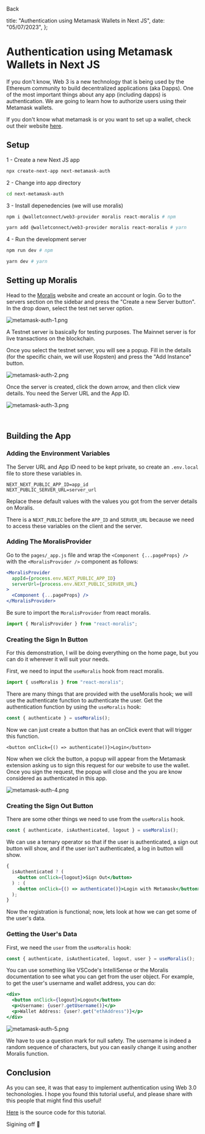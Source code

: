 
<BackLink href="/blog">Back</BackLink>

  title: "Authentication using Metamask Wallets in Next JS",
  date: "05/07/2023",
};

# Authentication using Metamask Wallets in Next JS

<PostDateRenderer date="05/07/2023" />

If you don't know, Web 3 is a new technology that is being used by the Ethereum community to build decentralized applications (aka Dapps). One of the most important things about any app (including dapps) is authentication. We are going to learn how to authorize users using their Metamask wallets.

If you don't know what metamask is or you want to set up a wallet, check out their website [here](https://metamask.io/).

## Setup

1 - Create a new Next JS app

```bash
npx create-next-app next-metamask-auth
```

2 - Change into app directory

```bash
cd next-metamask-auth
```

3 - Install depenedencies (we will use moralis)

```bash
npm i @walletconnect/web3-provider moralis react-moralis # npm

yarn add @walletconnect/web3-provider moralis react-moralis # yarn
```

4 - Run the development server

```bash
npm run dev # npm

yarn dev # yarn
```

## Setting up Moralis

Head to the [Moralis](https://moralis.io/) website and create an account or login. Go to the servers section on the sidebar and press the "Create a new Server button". In the drop down, select the test net server option.

![metamask-auth-1.png](https://cdn.hashnode.com/res/hashnode/image/upload/v1642558401709/ZFIpMqugT.png)

A Testnet server is basically for testing purposes. The Mainnet server is for live transactions on the blockchain.

Once you select the testnet server, you will see a popup. Fill in the details (for the specific chain, we will use Ropsten) and press the "Add Instance" button.

![metamask-auth-2.png](https://cdn.hashnode.com/res/hashnode/image/upload/v1642558387080/57i12ePKX.png)

Once the server is created, click the down arrow, and then click view details. You need the Server URL and the App ID.

![metamask-auth-3.png](https://cdn.hashnode.com/res/hashnode/image/upload/v1642558368077/p4e5lx_99.png)

<br />

## Building the App

### Adding the Environment Variables

The Server URL and App ID need to be kept private, so create an `.env.local` file to store these variables in.

```env
NEXT_NEXT_PUBLIC_APP_ID=app_id
NEXT_PUBLIC_SERVER_URL=server_url
```

Replace these default values with the values you got from the server details on Moralis.

There is a `NEXT_PUBLIC` before the `APP_ID` and `SERVER_URL` because we need to access these variables on the client and the server.

### Adding The MoralisProvider

Go to the `pages/_app.js` file and wrap the `<Component {...pageProps} />` with the `<MoralisProvider />` component as follows:

```jsx
<MoralisProvider
  appId={process.env.NEXT_PUBLIC_APP_ID}
  serverUrl={process.env.NEXT_PUBLIC_SERVER_URL}
>
  <Component {...pageProps} />
</MoralisProvider>
```

Be sure to import the `MoralisProvider` from react moralis.

```jsx
import { MoralisProvider } from "react-moralis";
```

### Creating the Sign In Button

For this demonstration, I will be doing everything on the home page, but you can do it wherever it will suit your needs.

First, we need to input the `useMoralis` hook from react moralis.

```jsx
import { useMoralis } from "react-moralis";
```

There are many things that are provided with the useMoralis hook; we will use the authenticate function to authenticate the user. Get the authentication function by using the `useMoralis` hook:

```js
const { authenticate } = useMoralis();
```

Now we can just create a button that has an onClick event that will trigger this function.

```tsx
<button onClick={() => authenticate()}>Login</button>
```

Now when we click the button, a popup will appear from the Metamask extension asking us to sign this request for our website to use the wallet. Once you sign the request, the popup will close and the you are know considered as authenticated in this app.

![metamask-auth-4.png](https://cdn.hashnode.com/res/hashnode/image/upload/v1642558340831/aK_2PyjYv.png)

### Creating the Sign Out Button

There are some other things we need to use from the `useMoralis` hook.

```js
const { authenticate, isAuthenticated, logout } = useMoralis();
```

We can use a ternary operator so that if the user is authenticated, a sign out button will show, and if the user isn't authenticated, a log in button will show.

```jsx
{
  isAuthenticated ? (
    <button onClick={logout}>Sign Out</button>
  ) : (
    <button onClick={() => authenticate()}>Login with Metamask</button>
  );
}
```

Now the registration is functional; now, lets look at how we can get some of the user's data.

### Getting the User's Data

First, we need the `user` from the `useMoralis` hook:

```js
const { authenticate, isAuthenticated, logout, user } = useMoralis();
```

You can use something like VSCode's IntelliSense or the Moralis documentation to see what you can get from the user object. For example, to get the user's username and wallet address, you can do:

```jsx
<div>
  <button onClick={logout}>Logout</button>
  <p>Username: {user?.getUsername()}</p>
  <p>Wallet Address: {user?.get("ethAddress")}</p>
</div>
```

![metamask-auth-5.png](https://cdn.hashnode.com/res/hashnode/image/upload/v1642558312541/CHTGf21VH.png)

We have to use a question mark for null safety. The username is indeed a random sequence of characters, but you can easily change it using another Moralis function.

## Conclusion

As you can see, it was that easy to implement authentication using Web 3.0 techonologies. I hope you found this tutorial useful, and please share with this people that might find this useful!

[Here](https://github.com/rkazi103/metamask-nextjs-auth) is the source code for this tutorial.

Sigining off 👋
